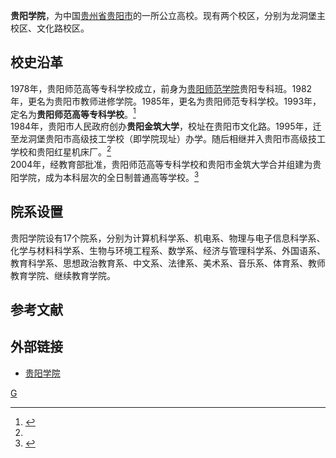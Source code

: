 '''贵阳学院'''，为中国[[贵州省|贵州省]][[贵阳市|贵阳市]]的一所公立高校。现有两个校区，分别为龙洞堡主校区、文化路校区。

== 校史沿革 ==
1978年，贵阳师范高等专科学校成立，前身为[[贵阳师范学院|贵阳师范学院]]贵阳专科班。1982年，更名为贵阳市教师进修学院。1985年，更名为贵阳师范专科学校。1993年，定名为'''贵阳师范高等专科学校'''。<ref name=lsyg>{{cite web|url=http://www.gyu.cn/xxgk/lsyg.htm|title=历史沿革|publisher=贵阳学院|accessdate=2018-05-23|archive-date=2021-04-25|archive-url=https://web.archive.org/web/20210425032438/http://www.gyu.cn/xxgk/lsyg.htm|dead-url=no}}</ref><br />
1984年，贵阳市人民政府创办'''贵阳金筑大学'''，校址在贵阳市文化路。1995年，迁至龙洞堡贵阳市高级技工学校（即学院现址）办学。随后相继并入贵阳市高级技工学校和贵阳红星机床厂。<ref name=lsyg/><br />
2004年，经教育部批准，贵阳师范高等专科学校和贵阳市金筑大学合并组建为贵阳学院，成为本科层次的全日制普通高等学校。<ref>{{cite news|url=http://www.huaue.com/unews/200471104010.htm|title=贵州省再添一所普通本科院校:贵阳学院|newspaper=中国广播网|publisher=华禹教育网|date=2004-07-01|accessdate=2018-05-23|archive-date=2018-05-23|archive-url=https://web.archive.org/web/20180523172957/http://www.huaue.com/unews/200471104010.htm|dead-url=no}}</ref>

== 院系设置 ==
贵阳学院设有17个院系，分别为计算机科学系、机电系、物理与电子信息科学系、化学与材料科学系、生物与环境工程系、数学系、经济与管理科学系、外国语系、教育科学系、思想政治教育系、中文系、法律系、美术系、音乐系、体育系、教师教育学院、继续教育学院。

== 参考文献 ==
{{Reflist}}

== 外部链接 ==
*[http://www.gyu.cn/ 贵阳学院]{{Wayback|url=http://www.gyu.cn/ |date=20101228051101 }}

{{模板:贵州省高等学校}}
{{大学小作品}}

[[Category:贵阳高等院校|G]]